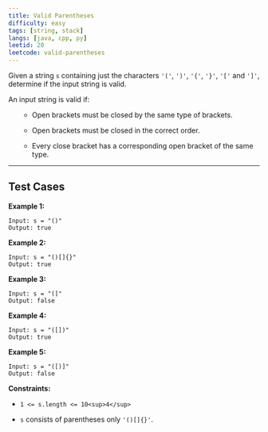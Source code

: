 ```yaml
---
title: Valid Parentheses
difficulty: easy
tags: [string, stack]
langs: [java, cpp, py]
leetid: 20
leetcode: valid-parentheses
---
```

Given a string `s` containing just the characters `'('`, `')'`, `'{'`, `'}'`, `'['` and `']'`, determine if the input string is valid.

An input string is valid if:

<ol>
	
* Open brackets must be closed by the same type of brackets.
	
* Open brackets must be closed in the correct order.
	
* Every close bracket has a corresponding open bracket of the same type.
</ol>
 

---
## Test Cases
**Example 1:**

```
Input: s = "()"
Output: true
```
**Example 2:**

```
Input: s = "()[]{}"
Output: true
```
**Example 3:**

```
Input: s = "(]"
Output: false
```
**Example 4:**

```
Input: s = "([])"
Output: true
```
**Example 5:**

```
Input: s = "([)]"
Output: false
```
 

**Constraints:**

	
* `1 <= s.length <= 10<sup>4</sup>`
	
* `s` consists of parentheses only `'()[]{}'`.
